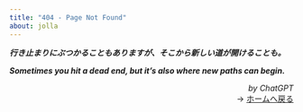 ```yaml
---
title: "404 - Page Not Found"
about: jolla
---
```


***行き止まりにぶつかることもありますが、そこから新しい道が開けることも。***

***Sometimes you hit a dead end, but it's also where new paths can begin.***

::: {style="text-align: right"}
*by ChatGPT*  
→ [ホームへ戻る](index.qmd)
:::
